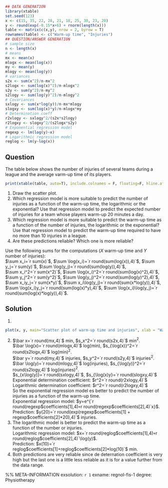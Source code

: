 ```r
## DATA GENERATION
library(xtable)
set.seed(123)
x <- c(15, 35, 22, 28, 21, 18, 25, 30, 23, 20)
y <- round(exp(-0.15*x+6) + rnorm(length(x)))
table <- matrix(c(x,y), nrow = 2, byrow = T)
rownames(table) <- c("Warm-up time", "Injuries")
## QUESTION/ANSWER GENERATION
# sample size
n <- length(x)
# means
mx <- mean(x)
mlogx <- mean(log(x))
my <- mean(y)
mlogy <- mean(log(y))
# variances
s2x <- sum(x^2)/n-mx^2
s2logx <- sum(log(x)^2)/n-mlogx^2
s2y <- sum(y^2)/n-my^2
s2logy <- sum(log(y)^2)/n-mlogy^2
# Covariances
sxlogy <- sum(x*log(y))/n-mx*mlogy
slogxy <- sum(log(x)*y)/n-mlogx*my
# Determination coeff
r2xlogy <- sxlogy^2/(s2x*s2logy)
r2logxy <- slogxy^2/(s2logx*s2y)
# Exponential regression model
regexp <- lm(log(y)~x)
# Logarithmic regression model
reglog <- lm(y~log(x))
```

## Question

The table below shows the number of injuries of several teams during a league and the average varm-up time of its players. 

```r
print(xtable(table, auto=T), include.colnames = F, floating=F, hline.after = c(0,nrow(table)), booktabs = T)
```

1. Draw the scatter plot.
2. Which regression model is more suitable to predict the number of injuries as a function of the warm-up time, the logarithmic or the exponential? 
Use that regression model to predict the expected number of injuries for a team whose players warm-up 20 minutes a day.
3. Which regression model is more suitable to predict the warm-up time as a function of the number of injuries, the logarithmic or the exponential? 
Use that regression model to predict the warm-up time required to have no more than 10 injuries in a league.
4. Are these predictions reliable? Which one is more reliable?

Use the following sums for the computations ($X$ warm-up time and $Y$ number of injuries):  
$\sum x_i=`r sum(x)`$, $\sum \log(x_i)=`r round(sum(log(x)),4)`$, $\sum y_j=`r sum(y)`$, $\sum \log(y_j)=`r round(sum(log(y)),4)`$,    
$\sum x_i^2=`r sum(x^2)`$, $\sum \log(x_i)^2=`r round(sum(log(x)^2),4)`$, $\sum y_j^2=`r sum(y^2)`$, $\sum \log(y_j)^2=`r round(sum(log(y)^2),4)`$,  
$\sum x_iy_j=`r sum(x*y)`$, $\sum x_i\log(y_j)=`r round(sum(x*log(y)),4)`$, $\sum \log(x_i)y_j=`r round(sum(log(x)*y),4)`$, $\sum \log(x_i)\log(y_j)=`r round(sum(log(x)*log(y)),4)`$.


## Solution

1. 
```r
plot(x, y, main="Scatter plot of warm-up time and injuries", xlab = "Warm-up time", ylab="Injuries")
```

2. $\bar x=`r round(mx,4)`$ min, $s_x^2=`r round(s2x,4)`$ min$^2$.  
$\bar \log(x)=`r round(mlogx,4)`$ log(min), $s_{\log(x)}^2=`r round(s2logx,4)`$ log(min)$^2$.  
$\bar y=`r round(my,4)`$ injuries, $s_y^2=`r round(s2y,4)`$ injuries$^2$.  
$\bar \log(y)=`r round(mlogy,4)`$ log(injuries), $s_{\log(y)}^2=`r round(s2logy,4)`$ log(injuries)$^2$.  
$s_{x\log(y)}=`r round(sxlogy,4)`$, $s_{\log(x)y}=`r round(slogxy,4)`$  
Exponential determination coefficient: $r^2=`r round(r2xlogy,4)`$  
Logarithmic determination coefficient: $r^2=`r round(r2logxy,4)`$  
So the exponential regression model es better to predict the number of injuries as a function of the warm-up time.  
Exponential regression model: $y=e^{`r round(regexp$coefficients[1],4)`+`r round(regexp$coefficients[2],4)`x}$.  
Prediction: $y(20)=`r round(exp(regexp$coefficients[1] + regexp$coefficients[2]*20),4)`$ injuries.
3. The logarithmic model is better to predict the warm-up time as a function of the number or injuries.  
Logarithmic regression model: $x=`r round(reglog$coefficients[1],4)`+`r round(reglog$coefficients[2],4)`\log(y)$.  
Prediction: $x(10)=`r reglog$coefficients[1]+reglog$coefficients[2]*log(10)`$ min.
4. Both predictions are very reliable since de deternation coefficient is very high but the last one is a little less reliable as it is for a value further from the data range.

%% META-INFORMATION
exsolution: `r 1`
exname: regnol-fis-1
degree: Physiotherapy

 
